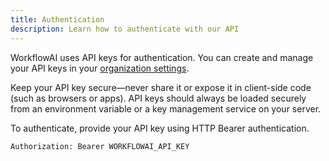 ```yaml
---
title: Authentication
description: Learn how to authenticate with our API
---
```


WorkflowAI uses API keys for authentication. You can create and manage your API keys in your [organization settings](https://workflowai.com/keys).

Keep your API key secure—never share it or expose it in client-side code (such as browsers or apps). API keys should always be loaded securely from an environment variable or a key management service on your server.

To authenticate, provide your API key using HTTP Bearer authentication.

```bash
Authorization: Bearer WORKFLOWAI_API_KEY
```
